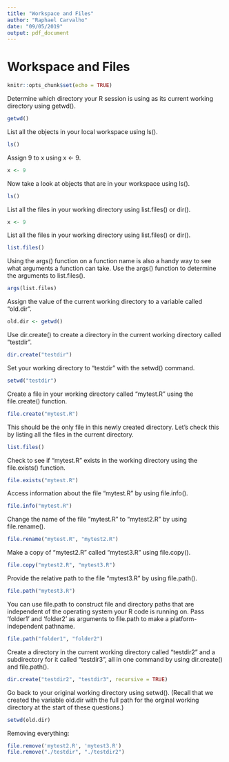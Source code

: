 ```yaml
---
title: "Workspace and Files"
author: "Raphael Carvalho"
date: "09/05/2019"
output: pdf_document
---
```


# Workspace and Files

```r
knitr::opts_chunk$set(echo = TRUE)
```


Determine which directory your R session is using as its current working
directory using getwd().

```r
getwd()
```


List all the objects in your local workspace using ls().

```r
ls()
```

Assign 9 to x using x <- 9.

```r
x <- 9
```

Now take a look at objects that are in your workspace using ls().

```r
ls()
```

List all the files in your working directory using list.files() or dir().

```r
x <- 9
```

List all the files in your working directory using list.files() or dir().

```r
list.files()
```

Using the args() function on a function name is also a handy way to see
what arguments a function can take. Use the args() function to determine the arguments to list.files().

```r
args(list.files)
```

Assign the value of the current working directory to a variable called
"old.dir".

```r
old.dir <- getwd()
```

Use dir.create() to create a directory in the current working directory
called "testdir".

```r
dir.create("testdir")
```

Set your working directory to "testdir" with the setwd() command.

```r
setwd("testdir")
```

Create a file in your working directory called "mytest.R" using the
file.create() function.

```r
file.create("mytest.R")
```

This should be the only file in this newly created directory. Let's check
this by listing all the files in the current directory.

```r
list.files()
```

Check to see if "mytest.R" exists in the working directory using the
file.exists() function.

```r
file.exists("mytest.R")
```

Access information about the file "mytest.R" by using file.info().

```r
file.info("mytest.R")
```

Change the name of the file "mytest.R" to "mytest2.R" by using
file.rename().

```r
file.rename("mytest.R", "mytest2.R")
```

Make a copy of "mytest2.R" called "mytest3.R" using file.copy().

```r
file.copy("mytest2.R", "mytest3.R")
```

Provide the relative path to the file "mytest3.R" by using file.path().

```r
file.path("mytest3.R")
```

You can use file.path to construct file and directory paths that are
independent of the operating system your R code is running on. Pass
'folder1' and 'folder2' as arguments to file.path to make a
platform-independent pathname.

```r
file.path("folder1", "folder2")
```

Create a directory in the current working directory called "testdir2" and a
subdirectory for it called "testdir3", all in one command by using
dir.create() and file.path().

```r
dir.create("testdir2", "testdir3", recursive = TRUE)
```

Go back to your original working directory using setwd(). (Recall that we
created the variable old.dir with the full path for the orginal working
directory at the start of these questions.)

```r
setwd(old.dir)
```


Removing everything: 

```r
file.remove('mytest2.R', 'mytest3.R')
file.remove("./testdir", "./testdir2")
```
